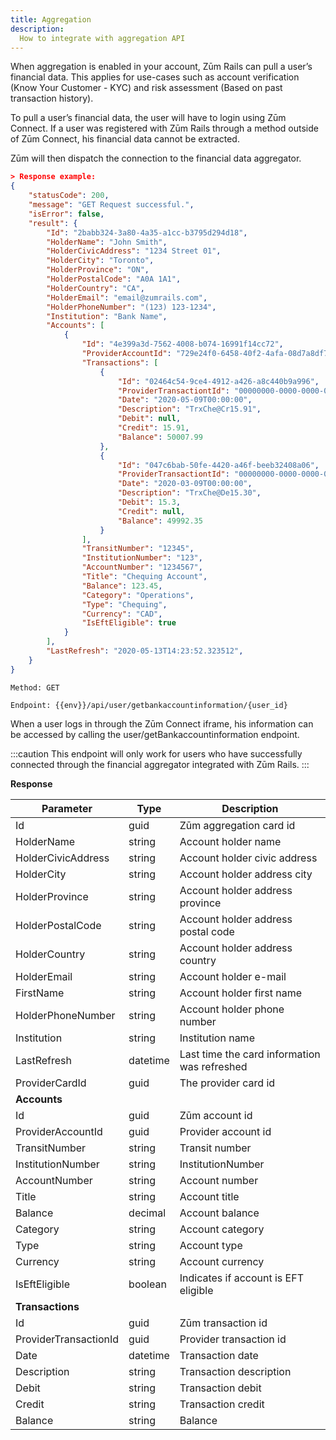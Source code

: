 ```yaml
---
title: Aggregation
description:
  How to integrate with aggregation API
---
```

When aggregation is enabled in your account, Zūm Rails can pull a user’s financial data. This applies for use-cases such as account verification (Know Your Customer - KYC) and risk assessment (Based on past transaction history).

To pull a user’s financial data, the user will have to login using Zūm Connect. If a user was registered with Zūm Rails through a method outside of Zūm Connect, his financial data cannot be extracted.

Zūm will then dispatch the connection to the financial data aggregator.

```json
> Response example:
{
    "statusCode": 200,
    "message": "GET Request successful.",
    "isError": false,
    "result": {
        "Id": "2babb324-3a80-4a35-a1cc-b3795d294d18",
        "HolderName": "John Smith",
        "HolderCivicAddress": "1234 Street 01",
        "HolderCity": "Toronto",
        "HolderProvince": "ON",
        "HolderPostalCode": "A0A 1A1",
        "HolderCountry": "CA",
        "HolderEmail": "email@zumrails.com",
        "HolderPhoneNumber": "(123) 123-1234",
        "Institution": "Bank Name",
        "Accounts": [
            {
                "Id": "4e399a3d-7562-4008-b074-16991f14cc72",
                "ProviderAccountId": "729e24f0-6458-40f2-4afa-08d7a8df7f42",
                "Transactions": [
                    {
                        "Id": "02464c54-9ce4-4912-a426-a8c440b9a996",
                        "ProviderTransactiontId": "00000000-0000-0000-0000-000000000000",
                        "Date": "2020-05-09T00:00:00",
                        "Description": "TrxChe@Cr15.91",
                        "Debit": null,
                        "Credit": 15.91,
                        "Balance": 50007.99
                    },
                    {
                        "Id": "047c6bab-50fe-4420-a46f-beeb32408a06",
                        "ProviderTransactiontId": "00000000-0000-0000-0000-000000000000",
                        "Date": "2020-03-09T00:00:00",
                        "Description": "TrxChe@De15.30",
                        "Debit": 15.3,
                        "Credit": null,
                        "Balance": 49992.35
                    }
                ],
                "TransitNumber": "12345",
                "InstitutionNumber": "123",
                "AccountNumber": "1234567",
                "Title": "Chequing Account",
                "Balance": 123.45,
                "Category": "Operations",
                "Type": "Chequing",
                "Currency": "CAD",
                "IsEftEligible": true
            }
        ],
        "LastRefresh": "2020-05-13T14:23:52.323512",
    }
}
```

`Method: GET`

`Endpoint: {{env}}/api/user/getbankaccountinformation/{user_id}`

When a user logs in through the Zūm Connect iframe, his information can be accessed by calling the user/getBankaccountinformation endpoint.

:::caution
This endpoint will only work for users who have successfully connected through the financial aggregator integrated with Zūm Rails.
:::

**Response**

Parameter | Type | Description
--------- | ------- | -----------
Id | guid | Zūm aggregation card id
HolderName | string | Account holder name
HolderCivicAddress | string | Account holder civic address
HolderCity | string | Account holder address city
HolderProvince | string | Account holder address province
HolderPostalCode | string | Account holder address postal code
HolderCountry | string | Account holder address country
HolderEmail | string | Account holder e-mail
FirstName | string | Account holder first name
HolderPhoneNumber | string | Account holder phone number
Institution | string | Institution name
LastRefresh | datetime | Last time the card information was refreshed
ProviderCardId | guid | The provider card id
**Accounts** | |
Id | guid | Zūm account id
ProviderAccountId | guid | Provider account id
TransitNumber | string | Transit number
InstitutionNumber | string | InstitutionNumber
AccountNumber | string | Account number
Title | string | Account title
Balance | decimal | Account balance
Category | string | Account category
Type | string | Account type
Currency | string | Account currency
IsEftEligible | boolean | Indicates if account is EFT eligible
**Transactions** | |
Id | guid | Zūm transaction id
ProviderTransactionId | guid | Provider transaction id
Date | datetime | Transaction date
Description | string | Transaction description
Debit | string | Transaction debit
Credit | string | Transaction credit
Balance | string | Balance

